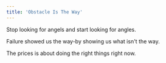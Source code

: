 ```yaml
---
title: 'Obstacle Is The Way'
---
```




Stop looking for angels and start looking for angles.

Failure showed us the way-by showing us what isn't the way.

The prices is about doing the right things right now.